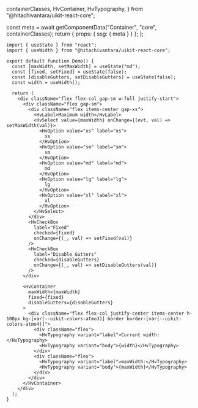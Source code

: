   containerClasses,
  HvContainer,
  HvTypography,
} from "@hitachivantara/uikit-react-core";


  const meta = await getComponentData("Container", "core", containerClasses);
  return { props: { ssg: { meta } } };
};

<Description />

<Page>

```tsx live
import { useState } from "react";
import { useWidth } from "@hitachivantara/uikit-react-core";

export default function Demo() {
  const [maxWidth, setMaxWidth] = useState("md");
  const [fixed, setFixed] = useState(false);
  const [disableGutters, setDisableGutters] = useState(false);
  const width = useWidth();

  return (
    <div className="flex flex-col gap-sm w-full justify-start">
      <div className="flex gap-sm">
        <div className="flex items-center gap-xs">
          <HvLabel>Maximum width</HvLabel>
          <HvSelect value={maxWidth} onChange={(evt, val) => setMaxWidth(val)}>
            <HvOption value="xs" label="xs">
              xs
            </HvOption>
            <HvOption value="sm" label="sm">
              sm
            </HvOption>
            <HvOption value="md" label="md">
              md
            </HvOption>
            <HvOption value="lg" label="lg">
              lg
            </HvOption>
            <HvOption value="xl" label="xl">
              xl
            </HvOption>
          </HvSelect>
        </div>
        <HvCheckBox
          label="Fixed"
          checked={fixed}
          onChange={(_, val) => setFixed(val)}
        />
        <HvCheckBox
          label="Disable Gutters"
          checked={disableGutters}
          onChange={(_, val) => setDisableGutters(val)}
        />
      </div>

      <HvContainer
        maxWidth={maxWidth}
        fixed={fixed}
        disableGutters={disableGutters}
      >
        <div className="flex flex-col justify-center items-center h-100px bg-[var(--uikit-colors-atmo3)] border border-[var(--uikit-colors-atmo4)]">
          <div className="flex">
            <HvTypography variant="label">Current width:</HvTypography>
            <HvTypography variant="body">{width}</HvTypography>
          </div>
          <div className="flex">
            <HvTypography variant="label">maxWidth:</HvTypography>
            <HvTypography variant="body">{maxWidth}</HvTypography>
          </div>
        </div>
      </HvContainer>
    </div>
  );
}
```

</Page>
